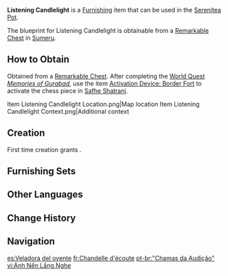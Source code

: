 {{Furnishing Infobox
|id             = 363111
|image          = Item Listening Candlelight.png
|category       = Ornaments
|subcategory    = Lighting
|quality        = 3
|adeptal_energy = 60
|load           = 220
|reduced_load   = 199
|description    = A stone lampstand often seen in [[Aaru Village]]. It has two structures shaped like a wolf's ears, as if the vase is listening to the sounds around it. The section holding the candle has a unique shape and is said to amplify people's voices &mdash; should they approach an area with this lampstand while conversing loudly, they will be reminded by its resounding echoes to kindly lower their voices and avoid disturbing others.
|mention        = 
|blueprint      = Remarkable Chest
|source1        = 
}}
'''Listening Candlelight''' is a [[Furnishing]] item that can be used in the [[Serenitea Pot]].

The blueprint for Listening Candlelight is obtainable from a [[Remarkable Chest]] in [[Sumeru]].

==How to Obtain==
Obtained from a [[Remarkable Chest]]. After completing the [[World Quest]] ''[[Memories of Gurabad]]'', use the item [[Activation Device: Border Fort]] to activate the chess piece in [[Safhe Shatranj]].
<gallery>
Item Listening Candlelight Location.png|Map location
Item Listening Candlelight Context.png|Additional context
</gallery>

==Creation==
First time creation grants {{Item|Trust|24|x=60}}.
{{Recipe
|type = Creation
|time = 14h
|Iron Chunk = 8
|sort = Iron Chunk
}}

==Furnishing Sets==
{{Craft Usage|type=Furnishing Set}}

==Other Languages==
{{Other Languages
|en      = Listening Candlelight
|zhs     = 「谛听的烛火」
|zhs_rm  = "Dìtīng de Zhúhuǒ"
|zht     = 「諦聽的燭火」
|zht_rm  = "Dìtīng de Zhúhuǒ"
|zh_tl   = "Carefully-Listening Candlelight"
|ja      = 「諦聴の燭火」
|ja_rm   = "Teichou no Shokka"{{Assumed}}
|ja_tl   = "Carefully-Listening Candlelight"
|ko      = 「귀 기울이는 불꽃」
|ko_tl   = "Listening Flame"
|es      = Veladora del oyente
|es_tl   = The Listener's Candle
|fr      = Chandelle d'écoute
|fr_tl   = Listening Candle
|ru      = «Свеча слушателя»
|ru_tl   = "Listener's Candle"
|th      = "แสงเทียนสดับฟัง"
|th_rm   = 
|th_tl   = 
|vi      = Ánh Nến Lắng Nghe
|vi_tl   = 
|de      = „Kerze des Zuhörers“
|de_tl   = "Listener's Candle"
|id      = Cahaya Lilin yang Mendengarkan
|id_tl   = Listening Candlelight
|pt      = "Chamas da Audição"
|pt_tl   = 
|tr      = Dinleyici Mum Işığı
|tr_tl   = 
|it      = Lucerniere Buon ascoltatore
|it_tl   = Good Listener Lampstand
}}

==Change History==
{{Change History|3.4}}

==Navigation==
{{Furnishing Navbox|interior}}

[[es:Veladora del oyente]]
[[fr:Chandelle d'écoute]]
[[pt-br:"Chamas da Audição"]]
[[vi:Ánh Nến Lắng Nghe]]